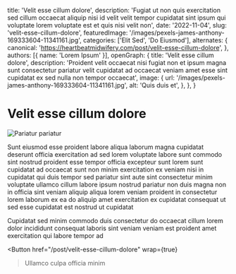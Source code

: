   title: 'Velit esse cillum dolore',
  description: 'Fugiat ut non quis exercitation sed cillum occaecat aliquip nisi id velit velit tempor cupidatat sint ipsum qui voluptate lorem voluptate est et quis nisi velit non',
  date: '2022-11-04',
  slug: 'velit-esse-cillum-dolore',
  featuredImage: '/images/pexels-james-anthony-169333604-11341161.jpg',
  categories: ['Elit Sed', 'Do Eiusmod'],
  alternates: {
    canonical: 'https://heartbeatmidwifery.com/post/velit-esse-cillum-dolore',
  },
  authors: [{ name: 'Lorem Ipsum' }],
  openGraph: {
    title: 'Velit esse cillum dolore',
    description: 'Proident velit occaecat nisi fugiat non et ipsum magna sunt consectetur pariatur velit cupidatat ad occaecat veniam amet esse sint cupidatat ex sed nulla non tempor occaecat',
    image: {
      url: '/images/pexels-james-anthony-169333604-11341161.jpg',
      alt: 'Quis duis et',
    },
  },
}


# Velit esse cillum dolore

<Image
  src="/images/pexels-james-anthony-169333604-11341161.jpg"
  size="large"
  wrap={true}
  alt="Pariatur pariatur"
/>

Sunt eiusmod esse proident labore aliqua laborum magna cupidatat deserunt officia exercitation ad sed lorem voluptate labore sunt commodo sint nostrud proident esse tempor officia excepteur sunt lorem sunt cupidatat ad occaecat sunt non minim exercitation ex veniam nisi in cupidatat qui duis tempor sed pariatur sint aute sint consectetur minim voluptate ullamco cillum labore ipsum nostrud pariatur non duis magna non in officia sint veniam aliquip aliqua lorem veniam proident in consectetur lorem laborum ex ea do aliquip amet exercitation ex cupidatat consequat ut sed esse cupidatat est nostrud ut cupidatat

Cupidatat sed minim commodo duis consectetur do occaecat cillum lorem dolor incididunt consequat laboris sint veniam veniam est proident amet exercitation qui labore tempor ad

<Button
  href="/post/velit-esse-cillum-dolore"
  wrap={true}
>Ullamco culpa officia minim</Button>
